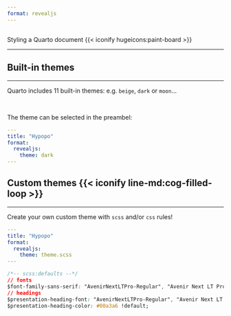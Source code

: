 ```yaml
---
format: revealjs
---
```




##  {#styling-a-quarto-document data-menu-title="Styling a Quarto document" background="#FAC748"}

<div class="page-center">
<div class="custom-subtitle"> Styling a Quarto document {{< iconify hugeicons:paint-board >}}  </div>
</div>

---

## Built-in themes
<hr>

Quarto includes 11 built-in themes: e.g. `beige`, `dark` or `moon`...

</br>

The theme can be selected in the preambel:

```.yaml
---
title: "Hypopo"
format:
  revealjs: 
    theme: dark
---
```

## Custom themes {{< iconify line-md:cog-filled-loop >}}
<hr>

Create your own custom theme with `scss` and/or `css` rules!

```.yaml
---
title: "Hypopo"
format:
  revealjs: 
    theme: theme.scss
---
```

```.css
/*-- scss:defaults --*/
// fonts
$font-family-sans-serif: "AvenirNextLTPro-Regular", "Avenir Next LT Pro";
// headings
$presentation-heading-font: "AvenirNextLTPro-Regular", "Avenir Next LT Pro";
$presentation-heading-color: #00a3a6 !default;
```



